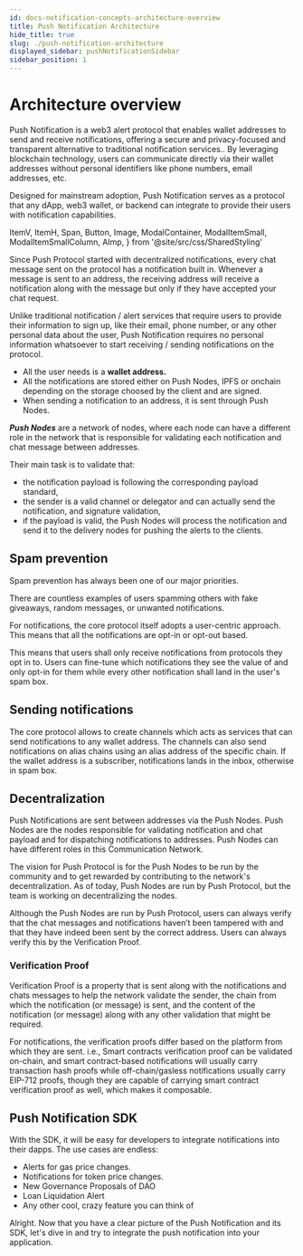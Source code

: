 ```yaml
---
id: docs-notification-concepts-architecture-overview
title: Push Notification Architecture
hide_title: true
slug: ./push-notification-architecture
displayed_sidebar: pushNotificationSidebar
sidebar_position: 1
---
```


# Architecture overview

Push Notification is a web3 alert protocol that enables wallet addresses to send and receive notifications, offering a secure and privacy-focused and transparent alternative to traditional notification services.. By leveraging blockchain technology, users can communicate directly via their wallet addresses without personal identifiers like phone numbers, email addresses, etc.

Designed for mainstream adoption, Push Notification serves as a protocol that any dApp, web3 wallet, or backend can integrate to provide their users with notification capabilities.

<head>
  <title>Architecture Overview | Push Chat | Push Documentation</title>
</head>

  ItemV,
  ItemH,
  Span,
  Button,
  Image,
  ModalContainer,
  ModalItemSmall,
  ModalItemSmallColumn,
  AImp,
} from '@site/src/css/SharedStyling'

Since Push Protocol started with decentralized notifications, every chat message sent on the protocol has a notification built in. Whenever a message is sent to an address, the receiving address will receive a notification along with the message but only if they have accepted your chat request.

Unlike traditional notification / alert services that require users to provide their information to sign up, like their email, phone number, or any other personal data about the user, Push Notification requires no personal information whatsoever to start receiving / sending notifications on the protocol.&#x20;

- All the user needs is a **wallet address.**
- All the notifications are stored either on Push Nodes, IPFS or onchain depending on the storage choosed by the client and are signed.
- When sending a notification to an address, it is sent through Push Nodes.&#x20;

_**Push Nodes**_ are a network of nodes, where each node can have a different role in the network that is responsible for validating each notification and chat message between addresses.&#x20;

Their main task is to validate that:

- &#x20;the notification payload is following the corresponding payload standard,
- the sender is a valid channel or delegator and can actually send the notification, and signature validation,
- if the payload is valid, the Push Nodes will process the notification and send it to the delivery nodes for pushing the alerts to the clients.

## Spam prevention

Spam prevention has always been one of our major priorities.&#x20;

There are countless examples of users spamming others with fake giveaways, random messages, or unwanted notifications.

For notifications, the core protocol itself adopts a user-centric approach. This means that all the notifications are opt-in or opt-out based.&#x20;

This means that users shall only receive notifications from protocols they opt in to. Users can fine-tune which notifications they see the value of and only opt-in for them while every other notification shall land in the user's spam box.&#x20;

## Sending notifications

The core protocol allows to create channels which acts as services that can send notifications to any wallet address.
The channels can also send notifications on alias chains using an alias address of the specific chain.
If the wallet address is a subscriber, notifications lands in the inbox, otherwise in spam box.

## Decentralization

Push Notifications are sent between addresses via the Push Nodes. Push Nodes are the nodes responsible for validating notification and chat payload and for dispatching notifications to addresses. Push Nodes can have different roles in this Communication Network.

The vision for Push Protocol is for the Push Nodes to be run by the community and to get rewarded by contributing to the network's decentralization. As of today, Push Nodes are run by Push Protocol, but the team is working on decentralizing the nodes.

Although the Push Nodes are run by Push Protocol, users can always verify that the chat messages and notifications haven’t been tampered with and that they have indeed been sent by the correct address. Users can always verify this by the Verification Proof.

### Verification Proof

Verification Proof is a property that is sent along with the notifications and chats messages to help the network validate the sender, the chain from which the notification (or message) is sent, and the content of the notification (or message) along with any other validation that might be required.

For notifications, the verification proofs differ based on the platform from which they are sent. i.e., Smart contracts verification proof can be validated on-chain, and smart contract-based notifications will usually carry transaction hash proofs while off-chain/gasless notifications usually carry EIP-712 proofs, though they are capable of carrying smart contract verification proof as well, which makes it composable.

## Push Notification SDK

With the SDK, it will be easy for developers to integrate notifications into their dapps. The use cases are endless:

- Alerts for gas price changes.
- Notifications for token price changes.
- New Governance Proposals of DAO
- Loan Liquidation Alert
- Any other cool, crazy feature you can think of

Alright. Now that you have a clear picture of the Push Notification and its SDK, let's dive in and try to integrate the push notification into your application.
